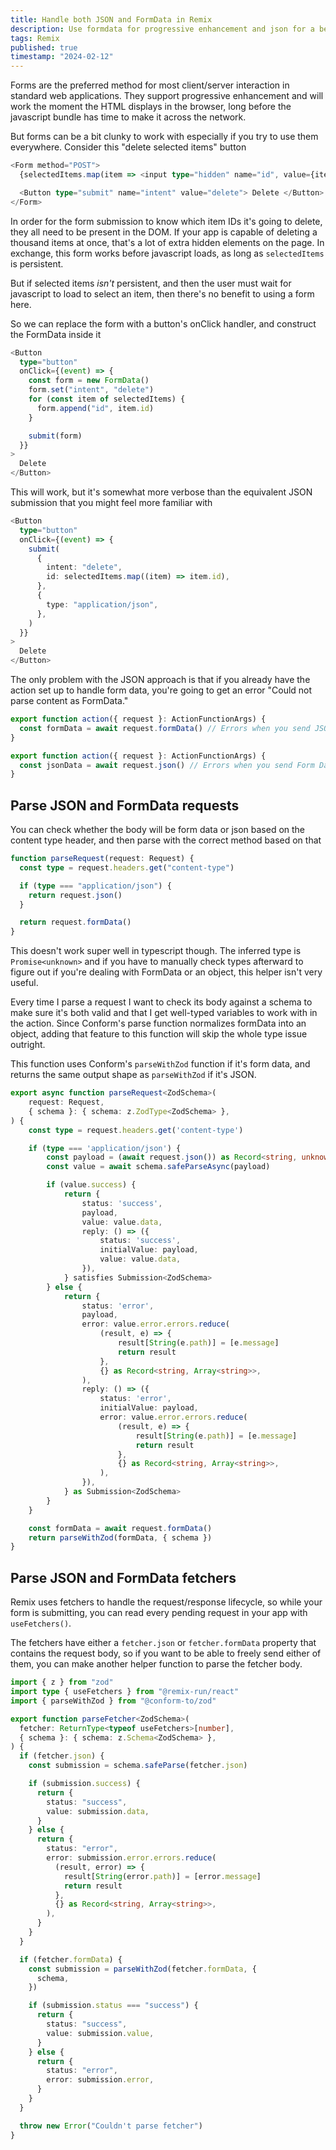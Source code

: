 ```yaml
---
title: Handle both JSON and FormData in Remix
description: Use formdata for progressive enhancement and json for a better developer experience. Parse request bodies based on their content type, and parse fetchers read pending requests.
tags: Remix
published: true
timestamp: "2024-02-12"
---
```


Forms are the preferred method for most client/server interaction in standard web applications. They support progressive enhancement and will work the moment the HTML displays in the browser, long before the javascript bundle has time to make it across the network.

But forms can be a bit clunky to work with especially if you try to use them everywhere. Consider this "delete selected items" button

```ts
<Form method="POST">
  {selectedItems.map(item => <input type="hidden" name="id", value={item.id} />)}

  <Button type="submit" name="intent" value="delete"> Delete </Button>
</Form>
```

In order for the form submission to know which item IDs it's going to delete, they all need to be present in the DOM. If your app is capable of deleting a thousand items at once, that's a lot of extra hidden elements on the page. In exchange, this form works before javascript loads, as long as `selectedItems` is persistent.

But if selected items _isn't_ persistent, and then the user must wait for javascript to load to select an item, then there's no benefit to using a form here.

So we can replace the form with a button's onClick handler, and construct the FormData inside it

```ts
<Button
  type="button"
  onClick={(event) => {
    const form = new FormData()
    form.set("intent", "delete")
    for (const item of selectedItems) {
      form.append("id", item.id)
    }

    submit(form)
  }}
>
  Delete
</Button>
```

This will work, but it's somewhat more verbose than the equivalent JSON submission that you might feel more familiar with

```ts
<Button
  type="button"
  onClick={(event) => {
    submit(
      {
        intent: "delete",
        id: selectedItems.map((item) => item.id),
      },
      {
        type: "application/json",
      },
    )
  }}
>
  Delete
</Button>
```

The only problem with the JSON approach is that if you already have the action set up to handle form data, you're going to get an error "Could not parse content as FormData."

```ts
export function action({ request }: ActionFunctionArgs) {
  const formData = await request.formData() // Errors when you send JSON
}
```

```ts
export function action({ request }: ActionFunctionArgs) {
  const jsonData = await request.json() // Errors when you send Form Data
}
```

## Parse JSON and FormData requests

You can check whether the body will be form data or json based on the content type header, and then parse with the correct method based on that

```ts
function parseRequest(request: Request) {
  const type = request.headers.get("content-type")

  if (type === "application/json") {
    return request.json()
  }

  return request.formData()
}
```

This doesn't work super well in typescript though. The inferred type is `Promise<unknown>` and if you have to manually check types afterward to figure out if you're dealing with FormData or an object, this helper isn't very useful.

Every time I parse a request I want to check its body against a schema to make sure it's both valid and that I get well-typed variables to work with in the action. Since Conform's parse function normalizes formData into an object, adding that feature to this function will skip the whole type issue outright.

This function uses Conform's `parseWithZod` function if it's form data, and returns the same output shape as `parseWithZod` if it's JSON.

```ts
export async function parseRequest<ZodSchema>(
	request: Request,
	{ schema }: { schema: z.ZodType<ZodSchema> },
) {
	const type = request.headers.get('content-type')

	if (type === 'application/json') {
		const payload = (await request.json()) as Record<string, unknown>
		const value = await schema.safeParseAsync(payload)

		if (value.success) {
			return {
				status: 'success',
				payload,
				value: value.data,
				reply: () => ({
					status: 'success',
					initialValue: payload,
					value: value.data,
				}),
			} satisfies Submission<ZodSchema>
		} else {
			return {
				status: 'error',
				payload,
				error: value.error.errors.reduce(
					(result, e) => {
						result[String(e.path)] = [e.message]
						return result
					},
					{} as Record<string, Array<string>>,
				),
				reply: () => ({
					status: 'error',
					initialValue: payload,
					error: value.error.errors.reduce(
						(result, e) => {
							result[String(e.path)] = [e.message]
							return result
						},
						{} as Record<string, Array<string>>,
					),
				}),
			} as Submission<ZodSchema>
		}
	}

	const formData = await request.formData()
	return parseWithZod(formData, { schema })
}
```

## Parse JSON and FormData fetchers

Remix uses fetchers to handle the request/response lifecycle, so while your form is submitting, you can read every pending request in your app with `useFetchers()`.

The fetchers have either a `fetcher.json` or `fetcher.formData` property that contains the request body, so if you want to be able to freely send either of them, you can make another helper function to parse the fetcher body.

```ts
import { z } from "zod"
import type { useFetchers } from "@remix-run/react"
import { parseWithZod } from "@conform-to/zod"

export function parseFetcher<ZodSchema>(
  fetcher: ReturnType<typeof useFetchers>[number],
  { schema }: { schema: z.Schema<ZodSchema> },
) {
  if (fetcher.json) {
    const submission = schema.safeParse(fetcher.json)

    if (submission.success) {
      return {
        status: "success",
        value: submission.data,
      }
    } else {
      return {
        status: "error",
        error: submission.error.errors.reduce(
          (result, error) => {
            result[String(error.path)] = [error.message]
            return result
          },
          {} as Record<string, Array<string>>,
        ),
      }
    }
  }

  if (fetcher.formData) {
    const submission = parseWithZod(fetcher.formData, {
      schema,
    })

    if (submission.status === "success") {
      return {
        status: "success",
        value: submission.value,
      }
    } else {
      return {
        status: "error",
        error: submission.error,
      }
    }
  }

  throw new Error("Couldn't parse fetcher")
}
```

